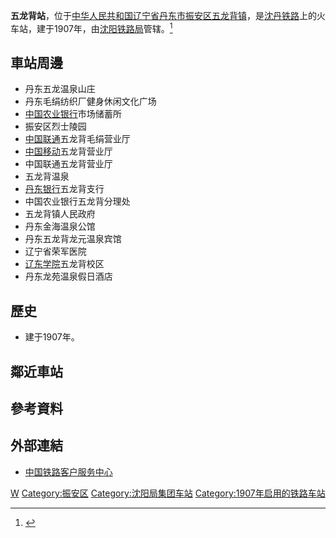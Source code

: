 {{Infobox China railway station 
|车站名称 = 五龙背站
|图片 = Wulongbei Railway Station.jpg
|图片介绍 = 五龙背站
|其他名称 = 
|车站拼音 = Wulongbei
|英文名称 = Wulongbei Railway Station
|车站代码 = 
|电报码 = WBT
|拼音码 = WLB
|车站位置 = [[辽宁省|辽宁省]][[丹东市|丹东市]][[振安区|振安区]][[五龙背镇|五龙背镇]]
|坐标 = 
|归属 = [[沈阳铁路局|沈阳铁路局]]
|线路 = [[沈丹铁路|沈丹铁路]]
|车站等级 = [[三等站_(中铁)|三等站]]
|月台数目 = 2
|股道数目 = 
}}
'''五龙背站'''，位于[[中华人民共和国|中华人民共和国]][[辽宁省|辽宁省]][[丹东市|丹东市]][[振安区|振安区]][[五龙背镇|五龙背镇]]，是[[沈丹铁路|沈丹铁路]]上的火车站，建于1907年，由[[沈阳铁路局|沈阳铁路局]]管辖。<ref>{{Cite web |url=http://search.huochepiao.com/huochezhan/jieshao/2802.htm |title=五龙背火车站介绍 |accessdate=2018-02-13 |archive-date=2016-08-02 |archive-url=https://web.archive.org/web/20160802163202/http://search.huochepiao.com/huochezhan/jieshao/2802.htm |dead-url=no }}</ref>
==車站周邊==
* 丹东五龙温泉山庄
* 丹东毛绢纺织厂健身休闲文化广场
* [[中国农业银行|中国农业银行]]市场储蓄所
* 振安区烈士陵园
* [[中国联通|中国联通]]五龙背毛绢营业厅
* [[中国移动|中国移动]]五龙背营业厅
* 中国联通五龙背营业厅
* 五龙背温泉
* [[丹东银行|丹东银行]]五龙背支行
* 中国农业银行五龙背分理处
* 五龙背镇人民政府
* 丹东金海温泉公馆
* 丹东五龙背龙元温泉宾馆
* 辽宁省荣军医院
* [[辽东学院|辽东学院]]五龙背校区
* 丹东龙苑温泉假日酒店

==歷史==
* 建于1907年。
==鄰近車站==
{{start rail box|[[中国铁路|中国铁路]]}}
{{s-inop|[[汤山城站|汤山城站]]}}
{{s-line|[[沈丹铁路|沈丹铁路]]}}
{{s-inop|[[老古沟站|老古沟站]]}}
{{end box}} 
==參考資料==
{{reflist}}
==外部連結==
* [http://www.12306.cn/mormhweb/ 中国铁路客户服务中心]{{Wayback|url=http://www.12306.cn/mormhweb/ |date=20180205163941 }}
{{China-rail-stub}}
{{沈丹铁路}}

[[Category:丹东市铁路车站|W]]
[[Category:振安区|Category:振安区]]
[[Category:沈阳局集团车站|Category:沈阳局集团车站]]
[[Category:1907年启用的铁路车站|Category:1907年启用的铁路车站]]
